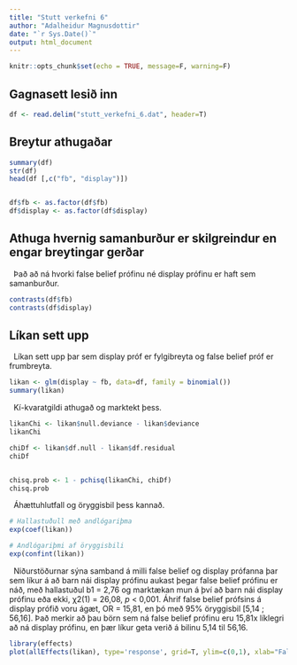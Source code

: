 ```yaml
---
title: "Stutt verkefni 6"
author: "Adalheidur Magnusdottir"
date: "`r Sys.Date()`"
output: html_document
---
```


```r
knitr::opts_chunk$set(echo = TRUE, message=F, warning=F)
```

## Gagnasett lesið inn

```r
df <- read.delim("stutt_verkefni_6.dat", header=T)
```

## Breytur athugaðar

```r
summary(df)
str(df)
head(df [,c("fb", "display")])


df$fb <- as.factor(df$fb)
df$display <- as.factor(df$display)
```

## Athuga hvernig samanburður er skilgreindur en engar breytingar gerðar

|   Það að ná hvorki false belief prófinu né display prófinu er haft sem samanburður.

```r
contrasts(df$fb)
contrasts(df$display)
```

## Líkan sett upp

|   Líkan sett upp þar sem display próf er fylgibreyta og false belief próf er frumbreyta. 

```r
likan <- glm(display ~ fb, data=df, family = binomial())
summary(likan)
```

|   Kí-kvaratgildi athugað og marktekt þess.

```r
likanChi <- likan$null.deviance - likan$deviance
likanChi

chiDf <- likan$df.null - likan$df.residual
chiDf


chisq.prob <- 1 - pchisq(likanChi, chiDf)
chisq.prob

```

|   Áhættuhlutfall og öryggisbil þess kannað. 

```r
# Hallastuðull með andlógariþma
exp(coef(likan))

# Andlógariþmi af öryggisbili
exp(confint(likan))
```

|   Niðurstöðurnar sýna samband á milli false belief og display prófanna þar sem líkur á að barn nái display prófinu aukast þegar false belief prófinu er náð, með hallastuðul b1 = 2,76 og marktækan mun á því að barn nái display prófinu eða ekki, χ2(1) = 26,08, *p* < 0,001. Áhrif false belief prófsins á display prófið voru ágæt, OR = 15,81, en þó með 95% öryggisbil [5,14 ; 56,16]. Það merkir að þau börn sem ná false belief prófinu eru 15,81x líklegri að ná display prófinu, en þær líkur geta verið á bilinu 5,14 til 56,16. 


```r
library(effects)
plot(allEffects(likan), type='response', grid=T, ylim=c(0,1), xlab="False belief", ylab="Display")
```


